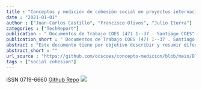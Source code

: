 ```yaml
---
title : "Conceptos y medición de cohesión social en proyectos internacionales"
date : "2021-01-01"
author : ["Juan-Carlos Castillo", "Francisco Olivos", "Julio Iturra"]
categories : ["TechReport"]
publication : " Documentos de Trabajo COES (47) 1--37 . Santiago COES"
publication_short : " Documentos de Trabajo COES (47) 1--37 . Santiago COES"
abstract : "Este documento tiene por objetivo describir y resumir diferentes aproximaciones conceptuales y metodológicas hacia el concepto de cohesión social. Originalmente fue desarrollado para servir como insumo en la generación del Observatorio de Cohesión Social (OCS) del Centro de Estudios de Conflicto y Cohesión Social (COES), cuyo objetivo es proponer indicadores de cohesión social con foco en América Latina basados en datos secundarios y permitir la realización de análisis en una plataforma interactiva."
abstract_short : ""
url_source : "https://github.com/ocscoes/concepto-medicion/blob/main/DT47.%20Conceptos%20y%20medici%C3%B3n%20de%20cohesi%C3%B3n%20social%20en%20proyectos%20internacionales.pdf"
tags : ["social cohesion"]
---
```

ISSN 0719-6660
[Github Repo](https://github.com/ocscoes/concepto-medicion)
![](https://raw.githubusercontent.com/ocscoes/concepto-medicion/main/portada.png)
